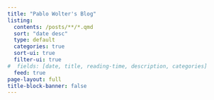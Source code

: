 ```yaml
---
title: "Pablo Wolter's Blog"
listing:
  contents: /posts/**/*.qmd
  sort: "date desc"
  type: default
  categories: true
  sort-ui: true
  filter-ui: true
#  fields: [date, title, reading-time, description, categories]
  feed: true
page-layout: full
title-block-banner: false
---
```



